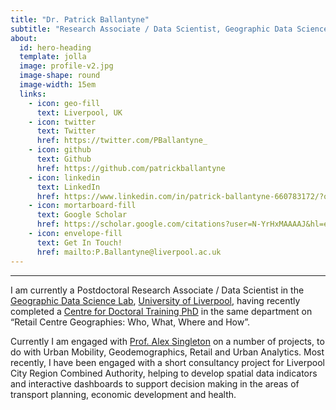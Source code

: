 ```yaml
---
title: "Dr. Patrick Ballantyne"
subtitle: "Research Associate / Data Scientist, Geographic Data Science"
about: 
  id: hero-heading
  template: jolla
  image: profile-v2.jpg
  image-shape: round
  image-width: 15em
  links:
    - icon: geo-fill
      text: Liverpool, UK
    - icon: twitter
      text: Twitter
      href: https://twitter.com/PBallantyne_
    - icon: github
      text: Github
      href: https://github.com/patrickballantyne
    - icon: linkedin
      text: LinkedIn
      href: https://www.linkedin.com/in/patrick-ballantyne-660783172/?originalSubdomain=uk
    - icon: mortarboard-fill
      text: Google Scholar
      href: https://scholar.google.com/citations?user=N-YrHxMAAAAJ&hl=en&oi=ao
    - icon: envelope-fill
      text: Get In Touch!
      href: mailto:P.Ballantyne@liverpool.ac.uk
---
```


------------------------------------------------------------------------

I am currently a Postdoctoral Research Associate / Data Scientist in the [Geographic Data Science Lab](https://www.liverpool.ac.uk/geographic-data-science/), [University of Liverpool](https://www.liverpool.ac.uk/), having recently completed a [Centre for Doctoral Training PhD](https://datacdt.org/) in the same department on "Retail Centre Geographies: Who, What, Where and How".

Currently I am engaged with [Prof. Alex Singleton](https://www.alex-singleton.com/) on a number of projects, to do with Urban Mobility, Geodemographics, Retail and Urban Analytics. Most recently, I have been engaged with a short consultancy project for Liverpool City Region Combined Authority, helping to develop spatial data indicators and interactive dashboards to support decision making in the areas of transport planning, economic development and health.

